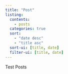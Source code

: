 ```yaml
---
title: "Post"
listing:
  contents:
    - posts
  categories: true
  sort:
    - "date desc"
    - "title asc"
  sort-ui: [title, date]
  filter-ui: [title, date]
---
```


Test Posts

